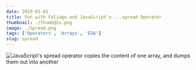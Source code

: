 ```yaml
---
date: 2019-01-01
title: Fun with Foliage and JavaScript's ...spread Operator
thumbnail: ./thumb@2x.png
image: ./Spread.png
tags: ['Operators', 'Arrays', 'ES6']
slug: spread
---
```



![JavaScript's spread operator copies the content of one array, and dumps them out into another](./Spread.png)
